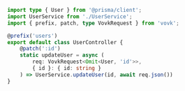 ```ts
import type { User } from '@prisma/client';
import UserService from './UserService';
import { prefix, patch, type VovkRequest } from 'vovk';

@prefix('users')
export default class UserController {
    @patch(':id')
    static updateUser = async (
        req: VovkRequest<Omit<User, 'id'>>, 
        { id }: { id: string }
    ) => UserService.updateUser(id, await req.json())
}
```